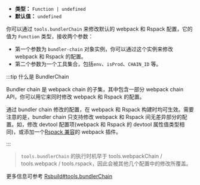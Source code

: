 - **类型：** `Function | undefined`
- **默认值：** `undefined`

你可以通过 `tools.bundlerChain` 来修改默认的 webpack 和 Rspack 配置，它的值为 `Function` 类型，接收两个参数：

- 第一个参数为 `bundler-chain` 对象实例，你可以通过这个实例来修改 webpack 和 Rspack 的配置。
- 第二个参数为一个工具集合，包括`env`、`isProd`、`CHAIN_ID` 等。

:::tip 什么是 BundlerChain

Bundler chain 是 webpack chain 的子集，其中包含一部分 webpack chain API，你可以用它来同时修改 webpack 和 Rspack 的配置。

通过 bundler chain 修改的配置，在 webpack 和 Rspack 构建时均可生效。需要注意的是，bundler chain 只支持修改 webpack 和 Rspack 间无差异部分的配置。如，修改 devtool 配置项(webpack 和 Rspack 的 devtool 属性值类型相同)，或添加一个[Rspack 兼容](https://www.rspack.dev/zh/guide/plugin-compat.html)的 webpack 插件。

:::

> `tools.bundlerChain` 的执行时机早于 tools.webpackChain / tools.webpack / tools.rspack，因此会被其他几个配置中的修改所覆盖。

更多信息可参考 [Rsbuild#tools.bundlerChain](https://rsbuild.dev/zh/config/tools/bundler-chain)
